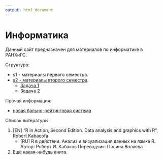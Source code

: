 ```yaml
---
output: html_document
---
```

# Информатика

Данный сайт предназначен для материалов по информатике в РАНХиГС.

Структура:

- s1 - материалы первого семестра.
- [s2 - материалы второго семестра](s2/).
    - [Задача 1](s2/z1.html)
    - [Задача 2](s2/z2.html)

Прочая информация:

- [новая бально-рейтинговая система](rating.md)

Список литературы:

1. [EN] "R in Action, Second Edition. Data analysis and graphics with R", Robert Kabacofа
    + [RU] R в действии. Анализ и визуализация данных на языке R. Автор: Роберт И. Кабаков Переводчик: Полина Волкова
2. Ещё какая-нибудь книга.
